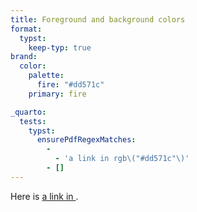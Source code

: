```yaml
---
title: Foreground and background colors
format:
  typst:
    keep-typ: true
brand:
  color:
    palette:
      fire: "#dd571c"
    primary: fire

_quarto:
  tests:
    typst:
      ensurePdfRegexMatches:
        -
          - 'a link in rgb\("#dd571c"\)'
        - []
---
```


Here is [a link in `#context text.fill`{=typst}](http://example.com).